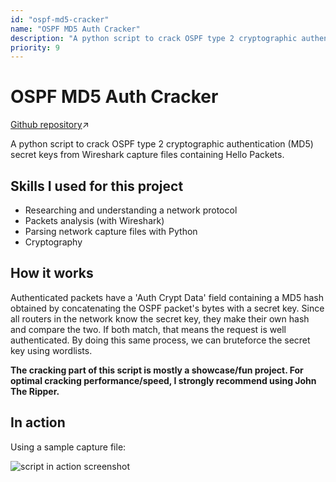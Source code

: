 ```yaml
---
id: "ospf-md5-cracker"
name: "OSPF MD5 Auth Cracker"
description: "A python script to crack OSPF type 2 cryptographic authentication (MD5) secret keys from Wireshark capture files containing Hello Packets."
priority: 9
---
```

# OSPF MD5 Auth Cracker
[Github repository](https://github.com/ariannelafraise/ospf-md5-cracker)↗

A python script to crack OSPF type 2 cryptographic authentication (MD5) secret keys from Wireshark capture files containing Hello Packets.

## Skills I used for this project
- Researching and understanding a network protocol
- Packets analysis (with Wireshark)
- Parsing network capture files with Python
- Cryptography

## How it works
Authenticated packets have a 'Auth Crypt Data' field containing a MD5 hash obtained by concatenating the OSPF packet's bytes
with a secret key. Since all routers in the network know the secret key, they make their own hash and compare the two. If both match,
that means the request is well authenticated. By doing this same process, we can bruteforce the secret key using wordlists.

**The cracking part of this script is mostly a showcase/fun project.
For optimal cracking performance/speed, I strongly recommend using John The Ripper.**

## In action
Using a sample capture file:

![script in action screenshot](/media/ospf-md5-cracker/in-action.png)
